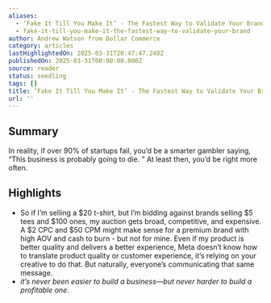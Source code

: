 ```yaml
---
aliases:
  - ‘Fake It Till You Make It’ - The Fastest Way to Validate Your Brand
  - fake-it-till-you-make-it-the-fastest-way-to-validate-your-brand
author: Andrew Watson from Dollar Commerce
category: articles
lastHighlightedOn: 2025-03-31T20:47:47.248Z
publishedOn: 2025-03-31T00:00:00.000Z
source: reader
status: seedling
tags: []
title: ‘Fake It Till You Make It’ - The Fastest Way to Validate Your Brand
url: ''
---
```

## Summary

In reality, if over 90% of startups fail, you’d be a smarter gambler saying, “This business is probably going to die. ” At least then, you’d be right more often.

## Highlights

- So if I’m selling a $20 t-shirt, but I’m bidding against brands selling $5 tees and $100 ones, my auction gets broad, competitive, and expensive. A $2 CPC and $50 CPM might make sense for a premium brand with high AOV and cash to burn - but not for mine. Even if my product is better quality and delivers a better experience, Meta doesn’t know how to translate product quality or customer experience, it’s relying on your creative to do that. But naturally, everyone’s communicating that same message.
- _it’s never been easier to build a business—but never harder to build a profitable one_.
